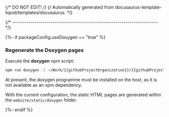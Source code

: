 {/* DO NOT EDIT! */}
{/* Automatically generated from docusaurus-template-liquid/templates/docusaurus. */}

{/* ------------------------------------------------------------------------ */}

{%- if packageConfig.useDoxygen == "true" %}

### Regenerate the Doxygen pages

Execute the **doxygen** npm script:

```sh
npm run doxygen -C ~/Work/{{githubProjectOrganization}}/{{githubProjectName}}.git/website
```

At present, the doxygen programme must be installed on the host,
as it is not available as an xpm dependency.

With the current configuration, the static HTML pages are generated
within the `website/static/doxygen` folder.

{%- endif %}
